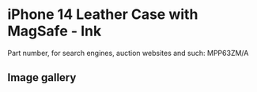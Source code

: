 # iPhone 14 Leather Case with MagSafe - Ink

Part number, for search engines, auction websites and such: MPP63ZM/A

## Image gallery

<div style={{ width: "768px" }}>
  <GalleryComponent
    images={[
      {
        original: "/everysource/MPP63",
        thumbnail: "/everypreview/MPP63",
      },
      {
        original: "/everysource/MPP63_AV1",
        thumbnail: "/everypreview/MPP63_AV1",
      },
      {
        original: "/everysource/MPP63_AV2",
        thumbnail: "/everypreview/MPP63_AV2",
      },
      {
        original: "/everysource/MPP63_AV3",
        thumbnail: "/everypreview/MPP63_AV3",
      },
      {
        original: "/everysource/MPP63_AV4",
        thumbnail: "/everypreview/MPP63_AV4",
      },
      {
        original: "/everysource/MPP63_AV5",
        thumbnail: "/everypreview/MPP63_AV5",
      },
      {
        original: "/everysource/MPP63_AV6",
        thumbnail: "/everypreview/MPP63_AV6",
      },
      {
        original: "/everysource/MPP63_AV7",
        thumbnail: "/everypreview/MPP63_AV7",
      }
    ]}
  />
</div>